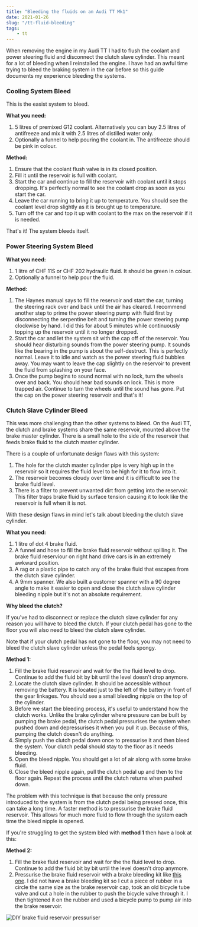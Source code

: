 ```yaml
---
title: "Bleeding the fluids on an Audi TT Mk1"
date: 2021-01-26
slug: "/tt-fluid-bleeding"
tags:
    - tt
---
```


When removing the engine in my Audi TT I had to flush the coolant and power steering fluid and disconnect the clutch slave cylinder.
This meant for a lot of bleeding when I reinstalled the engine. I have had an awful time trying to bleed the braking system in the car
before so this guide documents my experience bleeding the systems.

### Cooling System Bleed

This is the easist system to bleed. 

__What you need:__

1. 5 litres of premixed G12 coolant. Alternatively you can buy 2.5 litres of antifreeze and mix it with 2.5 litres of distilled water only.
2. Optionally a funnel to help pouring the coolant in. The antifreeze should be pink in colour.

__Method:__

1. Ensure that the coolant flush valve is in its closed position.
2. Fill it until the reservoir is full with coolant.
3. Start the car and continue to fill the reservoir with coolant until it stops dropping. It's perfectly normal to see the coolant drop as soon
as you start the car.
4. Leave the car running to bring it up to temperature. You should see the coolant level drop slightly as it is brought up to temperature.
5. Turn off the car and top it up with coolant to the max on the reservoir if it is needed.

That's it! The system bleeds itself.

### Power Steering System Bleed

__What you need:__

1. 1 litre of CHF 11S or CHF 202 hydraulic fluid. It should be green in colour.
2. Optionally a funnel to help pour the fluid.

__Method:__

1. The Haynes manual says to fill the reservoir and start the car, turning the steering rack over and back until the air has cleared. I recommend another
step to prime the power steering pump with fluid first by disconnecting the serpentine belt and turning the power steering pump clockwise
by hand. I did this for about 5 minutes while continuously topping up the reservoir until it no longer dropped.
2. Start the car and let the system sit with the cap off of the reservoir. You should hear disturbing sounds from the power steering pump. It
sounds like the bearing in the pump is about the self-destruct. This is perfectly normal. Leave it to idle and watch as the power steering fluid
bubbles away. You may want to leave the cap slightly on the reservoir to prevent the fluid from splashing on your face.
3. Once the pump begins to sound normal with no lock, turn the wheels over and back. You should hear bad sounds on lock. This is more trapped air.
Continue to turn the wheels until the sound has gone. Put the cap on the power steering reservoir and that's it!

### Clutch Slave Cylinder Bleed

This was more challenging than the other systems to bleed. On the Audi TT, the clutch and brake systems share the same reservoir, mounted above
the brake master cylinder. There is a small hole to the side of the reservoir that feeds brake fluid to the clutch master cylinder.

There is a couple of unfortunate design flaws with this system:

1. The hole for the clutch master cylinder pipe is very high up in the reservoir so it requires the fluid level to be high for it to flow into it.
2. The reservoir becomes cloudy over time and it is difficult to see the brake fluid level.
3. There is a filter to prevent unwanted dirt from getting into the reservoir. This filter traps brake fluid by surface tension causing it to
look like the reservoir is full when it is not.

With these design flaws in mind let's talk about bleeding the clutch slave cylinder.

__What you need:__

1. 1 litre of dot 4 brake fluid.
2. A funnel and hose to fill the brake fluid reservoir without spilling it. The brake fluid reserviour on right hand drive cars is in an extremely
awkward position.
3. A rag or a plastic pipe to catch any of the brake fluid that escapes from the clutch slave cylinder.
4. A 9mm spanner. We also built a customer spanner with a 90 degree angle to make it easier to open and close the clutch slave cylinder bleeding
nipple but it's not an absolute requirement.

__Why bleed the clutch?__

If you've had to disconnect or replace the clutch slave cylinder for any reason you will have to bleed the clutch. If your clutch pedal has gone
to the floor you will also need to bleed the clutch slave cylinder.

Note that if your clutch pedal has not gone to the floor, you may not need to bleed the clutch slave cylinder unless the pedal feels spongy.

__Method 1:__

1. Fill the brake fluid reservoir and wait for the the fluid level to drop. Continue to add the fluid bit by bit until the level doesn't drop
anymore.
2. Locate the clutch slave cylinder. It should be accessible without removing the battery. It is located just to the left of the battery in
front of the gear linkages. You should see a small bleeding nipple on the top of the cylinder.
3. Before we start the bleeding process, it's useful to understand how the clutch works. Unlike the brake cylinder where pressure can be built
by pumping the brake pedal, the clutch pedal pressurises the system when pushed down and depressurises it when you pull it up. Because of this,
pumping the clutch doesn't do anything. 
4. Simply push the clutch pedal down once to pressurise it and then bleed the system. Your clutch pedal should stay to the floor as it needs bleeding.
5. Open the bleed nipple. You should get a lot of air along with some brake fluid.
6. Close the bleed nipple again, pull the clutch pedal up and then to the floor again. Repeat the process until the clutch returns when pushed down.

The problem with this technique is that because the only pressure introduced to the system is from the clutch pedal being pressed once, this can take
a long time. A faster method is to pressurise the brake fluid reservoir. This allows for much more fluid to flow through the system each time the
bleed nipple is opened.

If you're struggling to get the system bled with __method 1__ then have a look at this:

__Method 2:__

1. Fill the brake fluid reservoir and wait for the the fluid level to drop. Continue to add the fluid bit by bit until the level doesn't drop
anymore.
2. Pressurise the brake fluid reservoir with a brake bleeding kit like [this one](https://www.screwfix.ie/p/gunson-brake-bleeding-kit-14-piece-set/33881).
I did not have a brake bleeding kit so I cut a piece of rubber in a circle the same size as the brake reservoir cap, took an old bicycle tube valve and cut a hole
in the rubber to push the bicycle valve through it. I then tightened it on the rubber and used a bicycle pump to pump air into the brake reservoir.

<div style={{ maxWidth: 400, margin: '0 auto'}}>

![](./images/brake-bleeder.jpg "DIY brake fluid reservoir pressuriser")

</div>
